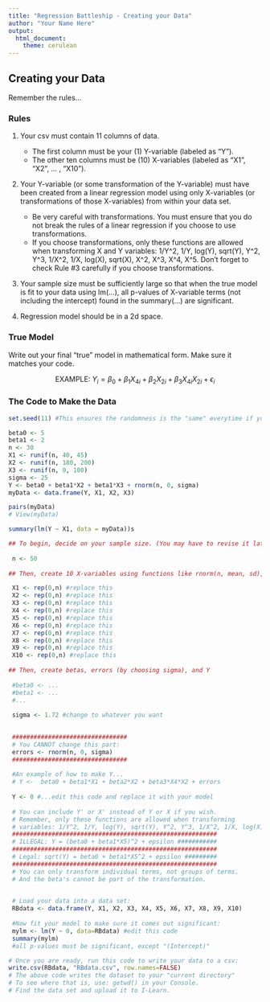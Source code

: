```yaml
---
title: "Regression Battleship - Creating your Data"
author: "Your Name Here"
output: 
  html_document:
    theme: cerulean
---
```


## Creating your Data

Remember the rules...

### Rules

1. Your csv must contain 11 columns of data.
    * The first column must be your (1) Y-variable (labeled as "Y").
    * The other ten columns must be (10) X-variables (labeled as "X1", "X2", ... , "X10").
    
2. Your Y-variable (or some transformation of the Y-variable) must have been created from a linear regression model using only X-variables (or transformations of those X-variables) from within your data set.
    * Be very careful with transformations. You must ensure that you do not break the rules of a linear regression if you choose to use transformations.
    * If you choose transformations, only these functions are allowed when transforming X and Y variables: 1/Y^2, 1/Y, log(Y), sqrt(Y), Y^2, Y^3, 1/X^2, 1/X, log(X), sqrt(X), X^2, X^3, X^4, X^5. Don't forget to check Rule #3 carefully if you choose transformations.
    
3. Your sample size must be sufficiently large so that when the true model is fit to your data using lm(...), all p-values of X-variable terms (not including the intercept) found in the summary(...) are significant.

4. Regression model should be in a 2d space.


### True Model

Write out your final "true" model in mathematical form. Make sure it matches your code.

$$
  \text{EXAMPLE:} \ Y_i = \beta_0 + \beta_1 X_{4i} + \beta_2 X_{2i} + \beta_3 X_{4i} X_{2i} + \epsilon_i
$$

### The Code to Make the Data

```r
set.seed(11) #This ensures the randomness is the "same" everytime if you play the entire R-chunk as one entire piece of code. If you run lines separately, your data might not come out the same every time.

beta0 <- 5
beta1 <- 2
n <- 30
X1 <- runif(n, 40, 45)
X2 <- runif(n, 180, 200)
X3 <- runif(n, 0, 100)
sigma <- 25
Y <- beta0 + beta1*X2 + beta1*X3 + rnorm(n, 0, sigma)
myData <- data.frame(Y, X1, X2, X3)

pairs(myData)
# View(myData)

summary(lm(Y ~ X1, data = myData))s

## To begin, decide on your sample size. (You may have to revise it later to ensure all values in your lm(...) are significant.)
  
 n <- 50
  
## Then, create 10 X-variables using functions like rnorm(n, mean, sd), rchisq(n, df), rf(n, df1, df2), rt(n, df), rbeta(n, a, b), runif(n, a, b) or sample(c(1,0), n, replace=TRUE)...

 X1 <- rep(0,n) #replace this
 X2 <- rep(0,n) #replace this
 X3 <- rep(0,n) #replace this
 X4 <- rep(0,n) #replace this
 X5 <- rep(0,n) #replace this
 X6 <- rep(0,n) #replace this
 X7 <- rep(0,n) #replace this
 X8 <- rep(0,n) #replace this
 X9 <- rep(0,n) #replace this
 X10 <- rep(0,n) #replace this
 
## Then, create betas, errors (by choosing sigma), and Y
 
 #beta0 <- ...
 #beta1 <- ...   
 #...
 
 sigma <- 1.72 #change to whatever you want
 

 ################################
 # You CANNOT change this part:
 errors <- rnorm(n, 0, sigma)
 ################################ 
 
 #An example of how to make Y...
 # Y <-  beta0 + beta1*X1 + beta2*X2 + beta3*X4*X2 + errors
 
 Y <- 0 #...edit this code and replace it with your model
 
 # You can include Y' or X' instead of Y or X if you wish.
 # Remember, only these functions are allowed when transforming
 # variables: 1/Y^2, 1/Y, log(Y), sqrt(Y), Y^2, Y^3, 1/X^2, 1/X, log(X), sqrt(X), X^2, X^3, X^4, X^5. 
 #########################################################
 # ILLEGAL: Y = (beta0 + beta1*X5)^2 + epsilon ###########
 #########################################################
 # Legal: sqrt(Y) = beta0 + beta1*X5^2 + epsilon #########
 #########################################################
 # You can only transform individual terms, not groups of terms.
 # And the beta's cannot be part of the transformation.

 
 # Load your data into a data set:
 RBdata <- data.frame(Y, X1, X2, X3, X4, X5, X6, X7, X8, X9, X10)
 
 #Now fit your model to make sure it comes out significant:
 mylm <- lm(Y ~ 0, data=RBdata) #edit this code
 summary(mylm) 
 #all p-values must be significant, except "(Intercept)"

```
  
```r
# Once you are ready, run this code to write your data to a csv:
write.csv(RBdata, "RBdata.csv", row.names=FALSE)
# The above code writes the dataset to your "current directory"
# To see where that is, use: getwd() in your Console.
# Find the data set and upload it to I-Learn.
```


 

 